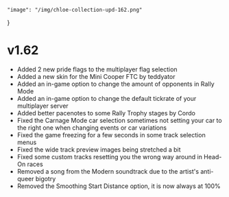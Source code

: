     "image": "/img/chloe-collection-upd-162.png"
}

# v1.62

- Added 2 new pride flags to the multiplayer flag selection
- Added a new skin for the Mini Cooper FTC by teddyator
- Added an in-game option to change the amount of opponents in Rally Mode
- Added an in-game option to change the default tickrate of your multiplayer server
- Added better pacenotes to some Rally Trophy stages by Cordo
- Fixed the Carnage Mode car selection sometimes not setting your car to the right one when changing events or car variations
- Fixed the game freezing for a few seconds in some track selection menus
- Fixed the wide track preview images being stretched a bit
- Fixed some custom tracks resetting you the wrong way around in Head-On races
- Removed a song from the Modern soundtrack due to the artist's anti-queer bigotry
- Removed the Smoothing Start Distance option, it is now always at 100%